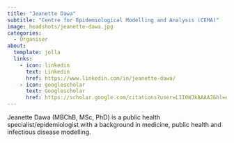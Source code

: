 ```yaml
---
title: "Jeanette Dawa"
subtitle: "Centre for Epidemiological Modelling and Analysis (CEMA)"
image: headshots/jeanette-dawa.jpg
categories:
  - Organiser
about:
  template: jolla
  links:
    - icon: linkedin
      text: Linkedin
      href: https://www.linkedin.com/in/jeanette-dawa/
    - icon: googlescholar
      text: Googlescholar
      href: https://scholar.google.com/citations?user=L1I0WJkAAAAJ&hl=en
---
```


Jeanette Dawa (MBChB, MSc, PhD) is a public health specialist/epidemiologist with a background in medicine, public health and infectious disease modelling.
